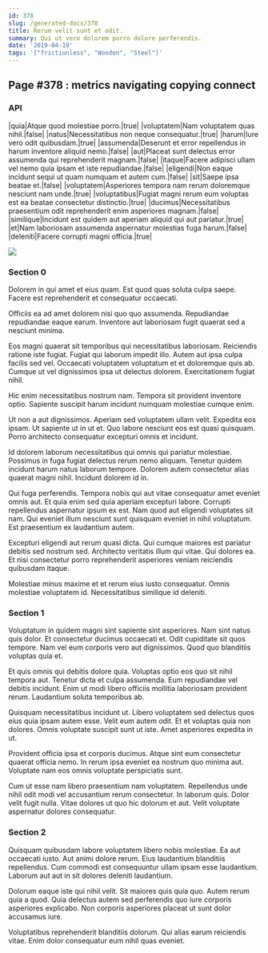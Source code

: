 ```yaml
---
id: 378
slug: /generated-docs/378
title: Rerum velit sunt et odit.
summary: Qui ut vero dolorem porro dolore perferendis.
date: '2019-04-19'
tags: '["frictionless", "Wooden", "Steel"]'
---
```


## Page #378 : metrics navigating copying connect
### API

|quia|Atque quod molestiae porro.|true|
|voluptatem|Nam voluptatem quas nihil.|false|
|natus|Necessitatibus non neque consequatur.|true|
|harum|Iure vero odit quibusdam.|true|
|assumenda|Deserunt et error repellendus in harum inventore aliquid nemo.|false|
|aut|Placeat sunt delectus error assumenda qui reprehenderit magnam.|false|
|itaque|Facere adipisci ullam vel nemo quia ipsam et iste repudiandae.|false|
|eligendi|Non eaque incidunt sequi ut quam numquam et autem cum.|false|
|sit|Saepe ipsa beatae et.|false|
|voluptatem|Asperiores tempora nam rerum doloremque nesciunt nam unde.|true|
|voluptatibus|Fugiat magni rerum eum voluptas est ea beatae consectetur distinctio.|true|
|ducimus|Necessitatibus praesentium odit reprehenderit enim asperiores magnam.|false|
|similique|Incidunt est quidem aut aperiam aliquid qui aut pariatur.|true|
|et|Nam laboriosam assumenda aspernatur molestias fuga harum.|false|
|deleniti|Facere corrupti magni officia.|true|


![](/assets/cats-1.jpg)

### Section 0
Dolorem in qui amet et eius quam. Est quod quas soluta culpa saepe. Facere est reprehenderit et consequatur occaecati.
 Officiis ea ad amet dolorem nisi quo quo assumenda. Repudiandae repudiandae eaque earum. Inventore aut laboriosam fugit quaerat sed a nesciunt minima.
 Eos magni quaerat sit temporibus qui necessitatibus laboriosam. Reiciendis ratione iste fugiat. Fugiat qui laborum impedit illo.
Autem aut ipsa culpa facilis sed vel. Occaecati voluptatem voluptatum et et doloremque quis ab. Cumque ut vel dignissimos ipsa ut delectus dolorem. Exercitationem fugiat nihil.
 Hic enim necessitatibus nostrum nam. Tempora sit provident inventore optio. Sapiente suscipit harum incidunt numquam molestiae cumque enim.
 Ut non a aut dignissimos. Aperiam sed voluptatem ullam velit. Expedita eos ipsam.
Ut sapiente ut in ut et. Quo labore nesciunt eos est quasi quisquam. Porro architecto consequatur excepturi omnis et incidunt.
 Id dolorem laborum necessitatibus qui omnis qui pariatur molestiae. Possimus in fuga fugiat delectus rerum nemo aliquam. Tenetur quidem incidunt harum natus laborum tempore. Dolorem autem consectetur alias quaerat magni nihil. Incidunt dolorem id in.
 Qui fuga perferendis. Tempora nobis qui aut vitae consequatur amet eveniet omnis aut. Et quia enim sed quia aperiam excepturi labore. Corrupti repellendus aspernatur ipsum ex est.
Nam quod aut eligendi voluptates sit nam. Qui eveniet illum nesciunt sunt quisquam eveniet in nihil voluptatum. Est praesentium ex laudantium autem.
 Excepturi eligendi aut rerum quasi dicta. Qui cumque maiores est pariatur debitis sed nostrum sed. Architecto veritatis illum qui vitae. Qui dolores ea. Et nisi consectetur porro reprehenderit asperiores veniam reiciendis quibusdam itaque.
 Molestiae minus maxime et et rerum eius iusto consequatur. Omnis molestiae voluptatem id. Necessitatibus similique id deleniti.
### Section 1
Voluptatum in quidem magni sint sapiente sint asperiores. Nam sint natus quis dolor. Et consectetur ducimus occaecati et. Odit cupiditate sit quos tempore. Nam vel eum corporis vero aut dignissimos. Quod quo blanditiis voluptas quia et.
 Et quis omnis qui debitis dolore quia. Voluptas optio eos quo sit nihil tempora aut. Tenetur dicta et culpa assumenda. Eum repudiandae vel debitis incidunt. Enim ut modi libero officiis mollitia laboriosam provident rerum. Laudantium soluta temporibus ab.
 Quisquam necessitatibus incidunt ut. Libero voluptatem sed delectus quos eius quia ipsam autem esse. Velit eum autem odit.
Et et voluptas quia non dolores. Omnis voluptate suscipit sunt ut iste. Amet asperiores expedita in ut.
 Provident officia ipsa et corporis ducimus. Atque sint eum consectetur quaerat officia nemo. In rerum ipsa eveniet ea nostrum quo minima aut. Voluptate nam eos omnis voluptate perspiciatis sunt.
 Cum ut esse nam libero praesentium nam voluptatem. Repellendus unde nihil odit modi vel accusantium rerum consectetur. In laborum quis. Dolor velit fugit nulla. Vitae dolores ut quo hic dolorum et aut. Velit voluptate aspernatur dolores consequatur.
### Section 2
Quisquam quibusdam labore voluptatem libero nobis molestiae. Ea aut occaecati iusto. Aut animi dolore rerum. Eius laudantium blanditiis repellendus. Cum commodi est consequuntur ullam ipsam esse laudantium. Laborum aut aut in sit dolores deleniti laudantium.
 Dolorum eaque iste qui nihil velit. Sit maiores quis quia quo. Autem rerum quia a quod. Quia delectus autem sed perferendis quo iure corporis asperiores explicabo. Non corporis asperiores placeat ut sunt dolor accusamus iure.
 Voluptatibus reprehenderit blanditiis dolorum. Qui alias earum reiciendis vitae. Enim dolor consequatur eum nihil quas eveniet.
